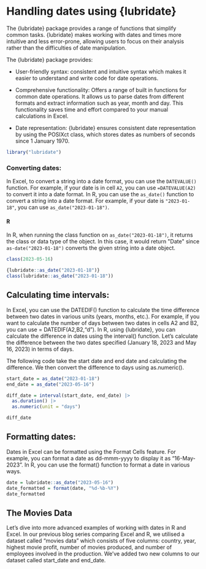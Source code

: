 # Handling dates using {lubridate}

The {lubridate} package provides a range of functions that simplify common tasks. {lubridate} makes working with dates and times more intuitive and less error-prone, allowing users to focus on their analysis rather than the difficulties of date manipulation.

The {lubridate} package provides:

-   User-friendly syntax: consistent and intuitive syntax which makes it easier to understand and write code for date operations.

-   Comprehensive functionality: Offers a range of built in functions for common date operations. It allows us to parse dates from different formats and extract information such as year, month and day. This functionality saves time and effort compared to your manual calculations in Excel.

-   Date representation: {lubridate} ensures consistent date representation by using the POSIXct class, which stores dates as numbers of seconds since 1 January 1970.



```r
library("lubridate")
```


### Converting dates:

In Excel, to convert a string into a date format, you can use the `DATEVALUE()` function. For example, if your date is in cell `A2`, you can use `=DATEVALUE(A2)` to convert it into a date format. In R, you can use the `as_date()` function to convert a string into a date format. For example, if your date is `"2023-01-18"`, you can use `as_date("2023-01-18")`.

#### R

In R, when running the class function on `as_date("2023-01-18")`, it returns the class or data type of the object. In this case, it would return \"Date\" since `as-date("2023-01-18")` converts the given string into a date object.

```r
class(2023-05-16)

```

```r
{lubridate::as_date("2023-01-18")}
class(lubridate::as_date("2023-01-18"))
```
## Calculating time intervals:
In Excel, you can use the DATEDIF() function to calculate the time difference between two dates in various units (years, months, etc.). For example, if you want to calculate the number of days between two dates in cells A2 and B2, you can use = DATEDIF(A2,B2,"d"). In R, using {lubridate}, you can calculate the difference in dates using the interval() function. Let’s calculate the difference between the two dates specified (January 18, 2023 and May 16, 2023) in terms of days.

The following code  take the start date and end date and calculating the difference. We then convert the difference to days using as.numeric().

```r
start_date = as_date("2023-01-18")
end_date = as_date("2023-05-16")

diff_date = interval(start_date, end_date) |>
  as.duration() |>
  as.numeric(unit = "days")

diff_date
```

## Formatting dates:
Dates in Excel can be formatted using the Format Cells feature. For example, you can format a date as dd-mmm-yyyy to display it as "16-May-2023". In R, you can use the format() function to format a date in various ways.

```r
date = lubridate::as_date("2023-05-16")
date_formatted = format(date, "%d-%b-%Y")
date_formatted
```

## The Movies Data
Let’s dive into more advanced examples of working with dates in R and Excel. In our previous blog series comparing Excel and R, we utilised a dataset called “movies data” which consists of five columns: country, year, highest movie profit, number of movies produced, and number of employees involved in the production. We’ve added two new columns to our dataset called start_date and end_date.

